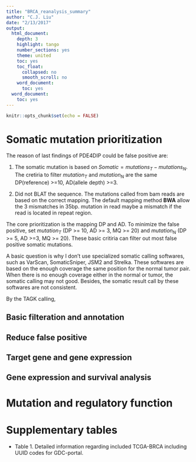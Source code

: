 ```yaml
---
title: "BRCA_reanalysis_summary"
author: "C.J. Liu"
date: "2/13/2017"
output:
  html_document:
    depth: 3
    highlight: tango
    number_sections: yes
    theme: united
    toc: yes
    toc_float:
      collapsed: no
      smooth_scroll: no
    word_document:
      toc: yes
  word_document:
    toc: yes
---
```


```r
knitr::opts_chunk$set(echo = FALSE)
```

# Somatic mutation prioritization
The reason of last findings of PDE4DIP could be false positive are:

1. The somatic mutation is based on $Somatic = mutations_T - mutations_N$. The cretiria  to filter $mutation_T$ and $mutation_N$ are the same DP(reference) >=10, AD(allele depth) >=3.

2. Did not BLAT the sequence. The mutations called from bam reads are based on the correct mapping. The default mapping method **BWA** allow the 3 mismatches in 35bp. mutation in read maybe a mismatch if the read is located in repeat region.

The core prioritization is the mapping DP and AD. To minimize the false positive, set $mutation_T$ (DP >= 10, AD >= 3, MQ >= 20) and $mutation_N$ (DP >= 5, AD >=3, MQ >= 20). These basic critiria can filter out most false positive somatic mutations.

A basic question is why I don't use specialized somatic calling softwares, such as VarScan, SomaticSniper, JSM2 and Strelka. These softwares are based on the enough coverage the same position for the normal tumor pair. When there is no enough coverage either in the normal or tumor, the somatic calling may not good. Besides, the somatic result call by these softwares are not consistent.




By the TAGK calling, 


## Basic filteration and annotation


## Reduce false positive 

## Target gene and gene expression

## Gene expression and survival analysis


# Mutation and regulatory function


# Supplementary tables

* Table 1. Detailed information regarding included TCGA-BRCA including UUID codes for GDC-portal.








